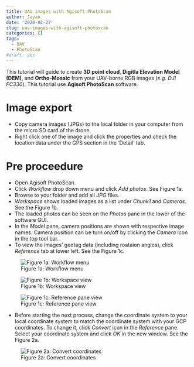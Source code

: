 ```yaml
---
title: UAV images with Agisoft PhotoScan
author: Jayan
date: '2020-02-27'
slug: uav-images-with-agisoft-photoscan
categories: []
tags:
  - UAV
  - PhotoScan
#draft: yes
---
```


This tutorial will guide to create **3D point cloud**, **Digitla Elevation Model (DEM)**, and **Ortho-Mosaic** from your UAV-borne RGB images (*e.g. DJI FC330*). This tutorial use **Agisoft PhotoScan** software.

# Image export

* Copy camera images (JPGs) to the local folder in your computer from the micro SD card of the drone.
* Right click one of the image and click the properties and check the location data under the GPS section in the 'Detail' tab.

# Pre proceedure

* Open Agisoft PhotoScan.
* Click *Workflow* drop down menu and click *Add photos*. See Figure 1a.
* Browse to your folder and add all *JPG* files.
* *Workspace* shows loaded images as a list under *Chunk1* and *Cameras*. See the Figure 1b.
* The loaded photos can be seen on the *Photos* pane in the lower of the software GUI.
* In the *Model* pane, camera positions are shown with respective image names. Camera position can be turn on/off by clicking the *Camera* icon in the top tool bar.
* To view the images' geotag data (including roataion angles), click *Reference* tab at lower left. See the Figure 1c.

![Figure 1a: Workflow menu](im_resources/add_photos.png)

![Figure 1b: Workspace view](im_resources//workspace.png)

![Figure 1c: Reference pane view](im_resources/reference_pane.png)

* Before starting the next process, change the coordinate system to your local coordinate system to match the coordinate system with your GCP coordinates. To change it, click *Convert* icon in the *Reference* pane. Select your coordinate system and click *OK* in the new window. See the Figure 2a.


![Figure 2a: Convert coordinates](im_resources/convert_crs.png)